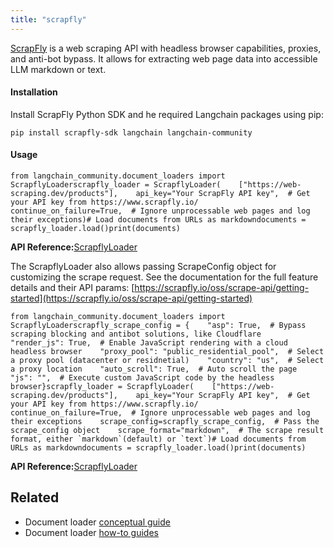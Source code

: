 ```yaml
---
title: "scrapfly"
---
```


[ScrapFly](https://scrapfly.io/) is a web scraping API with headless browser capabilities, proxies, and anti-bot bypass. It allows for extracting web page data into accessible LLM markdown or text.

#### Installation

Install ScrapFly Python SDK and he required Langchain packages using pip:

```
pip install scrapfly-sdk langchain langchain-community
```

#### Usage

```
from langchain_community.document_loaders import ScrapflyLoaderscrapfly_loader = ScrapflyLoader(    ["https://web-scraping.dev/products"],    api_key="Your ScrapFly API key",  # Get your API key from https://www.scrapfly.io/    continue_on_failure=True,  # Ignore unprocessable web pages and log their exceptions)# Load documents from URLs as markdowndocuments = scrapfly_loader.load()print(documents)
```

**API Reference:**[ScrapflyLoader](https://python.langchain.com/api_reference/community/document_loaders/langchain_community.document_loaders.scrapfly.ScrapflyLoader.html)

The ScrapflyLoader also allows passing ScrapeConfig object for customizing the scrape request. See the documentation for the full feature details and their API params: [https://scrapfly.io/oss/scrape-api/getting-started](https://scrapfly.io/oss/scrape-api/getting-started)

```
from langchain_community.document_loaders import ScrapflyLoaderscrapfly_scrape_config = {    "asp": True,  # Bypass scraping blocking and antibot solutions, like Cloudflare    "render_js": True,  # Enable JavaScript rendering with a cloud headless browser    "proxy_pool": "public_residential_pool",  # Select a proxy pool (datacenter or residnetial)    "country": "us",  # Select a proxy location    "auto_scroll": True,  # Auto scroll the page    "js": "",  # Execute custom JavaScript code by the headless browser}scrapfly_loader = ScrapflyLoader(    ["https://web-scraping.dev/products"],    api_key="Your ScrapFly API key",  # Get your API key from https://www.scrapfly.io/    continue_on_failure=True,  # Ignore unprocessable web pages and log their exceptions    scrape_config=scrapfly_scrape_config,  # Pass the scrape_config object    scrape_format="markdown",  # The scrape result format, either `markdown`(default) or `text`)# Load documents from URLs as markdowndocuments = scrapfly_loader.load()print(documents)
```

**API Reference:**[ScrapflyLoader](https://python.langchain.com/api_reference/community/document_loaders/langchain_community.document_loaders.scrapfly.ScrapflyLoader.html)

## Related

* Document loader [conceptual guide](/src/oss/concepts/document_loaders)
* Document loader [how-to guides](/src/oss/how_to/#document-loaders)
